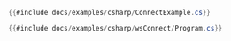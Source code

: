 ```csharp title="原生连接"
{{#include docs/examples/csharp/ConnectExample.cs}}
```

```csharp title="WebSocket 连接"
{{#include docs/examples/csharp/wsConnect/Program.cs}}
```

